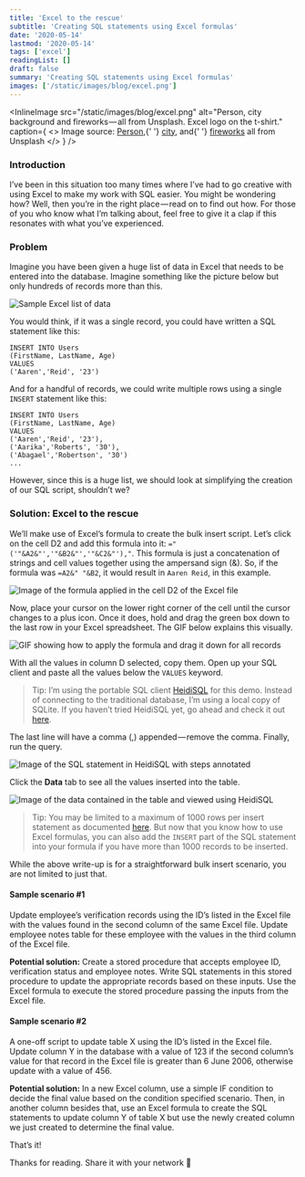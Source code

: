 ```yaml
---
title: 'Excel to the rescue'
subtitle: 'Creating SQL statements using Excel formulas'
date: '2020-05-14'
lastmod: '2020-05-14'
tags: ['excel']
readingList: []
draft: false
summary: 'Creating SQL statements using Excel formulas'
images: ['/static/images/blog/excel.png']
---
```


<InlineImage
  src="/static/images/blog/excel.png"
  alt="Person, city background and fireworks — all from Unsplash. Excel logo on the t-shirt."
  caption={
    <>
      Image source: <a href="https://unsplash.com/photos/E50s0boOGkA">Person</a>,{' '}
      <a href="https://unsplash.com/photos/N6t14kV_X68">city</a>, and{' '}
      <a href="https://unsplash.com/photos/ah9tydIdlKA">fireworks</a> all from Unsplash
    </>
  }
/>

### Introduction

I’ve been in this situation too many times where I’ve had to go creative with using Excel to make my work with SQL easier. You might be wondering how? Well, then you’re in the right place — read on to find out how. For those of you who know what I’m talking about, feel free to give it a clap if this resonates with what you’ve experienced.

### Problem

Imagine you have been given a huge list of data in Excel that needs to be entered into the database. Imagine something like the picture below but only hundreds of records more than this.

![Sample Excel list of data](/static/images/blog/contents/1_rFt5Wk0c9TfhTNRj7po9CQ.png)

You would think, if it was a single record, you could have written a SQL statement like this:

```
INSERT INTO Users
(FirstName, LastName, Age)
VALUES
('Aaren','Reid', '23')
```

And for a handful of records, we could write multiple rows using a single `INSERT` statement like this:

```
INSERT INTO Users
(FirstName, LastName, Age)
VALUES
('Aaren','Reid', '23'),
('Aarika','Roberts', '30'),
('Abagael','Robertson', '30')
...
```

However, since this is a huge list, we should look at simplifying the creation of our SQL script, shouldn’t we?

### Solution: Excel to the rescue

We’ll make use of Excel’s formula to create the bulk insert script. Let’s click on the cell D2 and add this formula into it: `="('"&A2&"','"&B2&"','"&C2&"'),"`. This formula is just a concatenation of strings and cell values together using the ampersand sign (&). So, if the formula was `=A2&" "&B2`, it would result in `Aaren Reid`, in this example.

![Image of the formula applied in the cell D2 of the Excel file](/static/images/blog/contents/1_nDLf8_9CaxXpDVRff7SXEA.png)

Now, place your cursor on the lower right corner of the cell until the cursor changes to a plus icon. Once it does, hold and drag the green box down to the last row in your Excel spreadsheet. The GIF below explains this visually.

![GIF showing how to apply the formula and drag it down for all records](/static/images/blog/contents/1_raAmZDxoVCaB6tPNl0CW_Q.gif)

With all the values in column D selected, copy them. Open up your SQL client and paste all the values below the `VALUES` keyword.

> Tip: I’m using the portable SQL client [HeidiSQL](https://www.heidisql.com/) for this demo. Instead of connecting to the traditional database, I’m using a local copy of SQLite. If you haven’t tried HeidiSQL yet, go ahead and check it out [here](https://www.heidisql.com/).

The last line will have a comma (,) appended — remove the comma. Finally, run the query.

![Image of the SQL statement in HeidiSQL with steps annotated](/static/images/blog/contents/1_7ASFX-ymrxMgfQJokIytvw.png)

Click the **Data** tab to see all the values inserted into the table.

![Image of the data contained in the table and viewed using HeidiSQL](/static/images/blog/contents/1_V8HY3nlUGOEgigoHTrM8-g.png)

> Tip: You may be limited to a maximum of 1000 rows per insert statement as documented [here](https://docs.microsoft.com/en-us/previous-versions/sql/sql-server-2008-r2/ms187905%28v=sql.105%29?redirectedfrom=MSDN). But now that you know how to use Excel formulas, you can also add the `INSERT` part of the SQL statement into your formula if you have more than 1000 records to be inserted.

While the above write-up is for a straightforward bulk insert scenario, you are not limited to just that.

#### Sample scenario #1

Update employee’s verification records using the ID’s listed in the Excel file with the values found in the second column of the same Excel file. Update employee notes table for these employee with the values in the third column of the Excel file.

**Potential solution:** Create a stored procedure that accepts employee ID, verification status and employee notes. Write SQL statements in this stored procedure to update the appropriate records based on these inputs. Use the Excel formula to execute the stored procedure passing the inputs from the Excel file.

#### Sample scenario #2

A one-off script to update table X using the ID’s listed in the Excel file. Update column Y in the database with a value of 123 if the second column’s value for that record in the Excel file is greater than 6 June 2006, otherwise update with a value of 456.

**Potential solution:** In a new Excel column, use a simple IF condition to decide the final value based on the condition specified scenario. Then, in another column besides that, use an Excel formula to create the SQL statements to update column Y of table X but use the newly created column we just created to determine the final value.

That’s it!

Thanks for reading. Share it with your network 🙏
